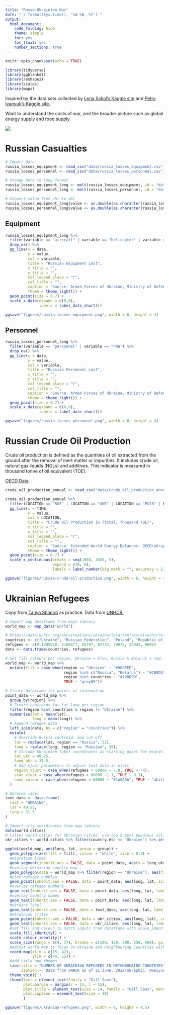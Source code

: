 ```yaml
---
title: "Russo-Ukrainian War"
date: "`r format(Sys.time(), '%d %B, %Y')`"
output: 
  html_document:
    code_folding: hide
    theme: simple
    toc: yes
    toc_float: yes
    number_sections: true
---
```

```r
knitr::opts_chunk$set(echo = TRUE)

library(tidyverse)
library(ggblanket)
library(reshape2)
library(scales)
library(maps)

```

Inspired by the data sets collected by [Lena Sokol's Kaggle site](https://www.kaggle.com/code/sokolheavy/2022-ukraine-russia-war-visualization) and [Petro Ivanyuk's Kaggle site.](https://www.kaggle.com/datasets/piterfm/2022-ukraine-russian-war)
  
Want to understand the costs of war, and the broader picture such as global energy supply and food supply.

![](https://ichef.bbci.co.uk/news/976/cpsprodpb/2CDE/production/_124868411_ukraine_russian_control_areas_map_2x640-nc.png)

# Russian Casualties
```r
# Import data
russia_losses_equipment <- read_csv("data/russia_losses_equipment.csv")
russia_losses_personnel <- read_csv("data/russia_losses_personnel.csv")
```

```r
# Change data to long format
russia_losses_equipment_long <- melt(russia_losses_equipment, id = "date")
russia_losses_personnel_long <- melt(russia_losses_personnel, id = "date")

# Convert value from chr to dbl
russia_losses_equipment_long$value <- as.double(as.character(russia_losses_equipment_long$value))
russia_losses_personnel_long$value <- as.double(as.character(russia_losses_personnel_long$value))
```

## Equipment
```r
russia_losses_equipment_long %>% 
  filter(variable == "aircraft" | variable == "helicopter" | variable == "tank" | variable == "APC" | variable == "field artillery" | variable == "drone") %>% 
  drop_na() %>% 
  gg_line(x = date,
          y = value,
          col = variable,
          title = "Russian Equipment Lost",
          x_title = "",
          y_title = "",
          col_legend_place = "r",
          col_title = "",
          caption = "Source: Armed Forces of Ukraine, Ministry of Defense of Ukraine\nGraphic: @weiyuet",
          theme = theme_light()) +
  geom_point(size = 0.7) +
  scale_x_date(expand = c(0,0),
               labels = label_date_short())

ggsave("figures/russia-losses-equipment.png", width = 6, height = 4)
```

## Personnel
```r
russia_losses_personnel_long %>% 
  filter(variable == "personnel" | variable == "POW") %>% 
  drop_na() %>% 
  gg_line(x = date,
          y = value,
          col = variable,
          title = "Russian Personnel Lost",
          x_title = "",
          y_title = "",
          col_legend_place = "r",
          col_title = "",
          caption = "Source: Armed Forces of Ukraine, Ministry of Defense of Ukraine\nGraphic: @weiyuet",
          theme = theme_light()) +
  geom_point(size = 0.7) +
  scale_x_date(expand = c(0,0),
               labels = label_date_short())

ggsave("figures/russia-losses-personnel.png", width = 6, height = 4)
```

# Russian Crude Oil Production

Crude oil production is defined as the quantities of oil extracted from the ground after the removal of inert matter or impurities. It includes crude oil, natural gas liquids (NGLs) and additives. This indicator is measured in thousand tonne of oil equivalent (TOE). 

[OECD Data](https://data.oecd.org/energy/crude-oil-production.htm)

```r
crude_oil_production_annual <- read_csv("data/crude_oil_production_annual.csv")
```

```r
crude_oil_production_annual %>% 
  filter(LOCATION == "RUS" | LOCATION == "UKR" | LOCATION == "EU28" | LOCATION =="OECD") %>% 
  gg_line(x = TIME,
          y = Value,
          col = LOCATION,
          title = "Crude Oil Production in (Total, Thousand TOE)",
          x_title = "",
          y_title = "",
          col_legend_place = "r",
          col_title = "",
          caption = "Source: Extended World Energy Balances. OECD\nGraphic: @weiyuet",
          theme = theme_light()) +
  geom_point(size = 0.7) +
  scale_x_continuous(breaks = seq(1960, 2020, 5),
                     expand = c(0, 0),
                     labels = label_number(big.mark = "", accuracy = 1))

ggsave("figures/russia-crude-oil-production.png", width = 6, height = 4)
```

# Ukrainian Refugees

Copy from [Tanya Shapiro](https://github.com/tashapiro/tanya-data-viz/blob/main/ukrainian-refugees/ukranian-refugees-map.R) as practice.
Data from [UNHCR.](https://data.unhcr.org/en/situations/ukraine/location?secret=unhcrrestricted)

```r

# Import map dataframe from maps library
world_map <- map_data("world")

# https://data.unhcr.org/en/situations/ukraine/location?secret=unhcrrestricted
countries <- c("Ukraine", "Russian Federation", "Poland", "Republic of Moldova", "Romania", "Slovakia", "Hungary", "Belarus")
refugees <- c(0,1305018, 1180677, 85797, 82733, 78972, 25042, 9006)
data <- data.frame(countries, refugees)

# Set fill colours per region. Ukraine = blue, Russia & Belarus = red, Neighbouring countries = green, Others = grey
world_map <- world_map %>% 
  mutate(fill = case_when(region == "Ukraine" ~ "#90BFEE",
                          region %in% c("Russia", "Belarus") ~ "#CB9DA7",
                          region %in% countries ~ "#79BD9D",
                          TRUE ~ "grey85"))

# Create dataframe for points of information
point_data <- world_map %>% 
  group_by(region) %>% 
  # Create centroids for lat long per region
  filter(region %in% countries & region != "Ukraine") %>% 
  summarise(lat = mean(lat),
            long = mean(long)) %>% 
  # Append refugee data
  left_join(data, by = c("region" = "countries")) %>% 
  mutate(
    # Override Russia centroid, map cut-off
    lat = replace(lat, region == "Russia", 52),
    long = replace(long, region == "Russian", 39),
    # Include Ukrainian label coordinates as starting point for migration lines
    lat_ukr = 49.25,
    long_ukr = 31.5,
    # Add vjust parameters to adjust text data in plots
    region_vjust = case_when(refugees > 60000 ~ -.8, TRUE ~ -4),
    stat_vjust = case_when(refugees > 60000 ~1.1, TRUE ~ 0.1),
    name_colour = case_when(refugees > 60000 ~ "#1A5A9A", TRUE ~ "white")
  )

# Ukraine label
text_data <- data.frame(
  text = "UKRAINE",
  lat = 49.25,
  long = 31.5
)

# Import city coordinates from map library
data(world.cities)
# Filter world cities for Ukranian cities, use top 5 most populous cities
ukr_cities <- world.cities %>% filter(country.etc == "Ukraine") %>% arrange(-pop) %>% head(5)

ggplot(world_map, aes(long, lat, group = group)) +
  geom_polygon(aes(fill = fill), colour = "white", size = 0.3) +
  #migration lines
  geom_segment(inherit.aes = FALSE, data = point_data, aes(x = long_ukr, xend = long, y = lat_ukr, yend = lat), size = 0.8, linetype = "dotted", colour = "#1A5A9A") +
  #overlay Ukrainian country map
  geom_polygon(data = world_map %>% filter(region == "Ukraine"), aes(fill = fill), colour = "white", size = 0.3) +
  #plot refugee bubbles
  geom_point(inherit.aes = FALSE, data = point_data, aes(long, lat, size = refugees/1000), fill = "#90BFEE", colour = "#579DE2", shape = 21) +
  #overlay refugee numbers
  geom_text(inherit.aes = FALSE, data = point_data, aes(long, lat, label = scales::comma(refugees), vjust = stat_vjust), size = 2.5, family = "Gill Sans", colour = "#1A5A9A") +
  #overlay country names
  geom_text(inherit.aes = FALSE, data = point_data, aes(long, lat, label = toupper(region), vjust = region_vjust, colour = name_colour), size = 2.8, family = "Gill Sans") +
  #Ukraine label
  geom_text(inherit.aes = FALSE, data = text_data, aes(long, lat, label = text), size = 6, family = "Gill Sans", colour = "#1A5A9A") +
  #Ukrainian cities
  geom_point(inherit.aes = FALSE, data = ukr_cities, aes(long, lat), colour = "1A5A9A") +
  geom_text(inherit.aes = FALSE, data = ukr_cities, aes(long, lat, label = name), size = 4, vjust = 1.7, family = "Gill Sans", colour = "1A5A9A") +
  #set fill and colour to match inputs from dataframe with scale_identity
  scale_fill_identity() +
  scale_colour_identity() +
  scale_size(range = c(9, 37), breaks = c(100, 150, 200, 250, 500), guide = "none") +
  #adjust world map to focus on Ukraine and neighbouring countries with xlim & ylim
  coord_map(xlim = c(15, 42),
            ylim = c(44, 55)) +
  #add title and themes
  labs(title = "NUMBER OF UKRAINIAN REFUGEES IN NEIGHBOURING COUNTRIES",
       caption = "Data from UNHCR as of 21 June, 2022\nGraphic: @weiyuet") +
  theme_void() +
  theme(text = element_text(family = "Gill Sans"),
        plot.margin = margin(r = 15, l = 15),
        plot.title = element_text(size = 14, family = "Gill Sans", margin = margin(b = 10)),
        plot.caption = element_text(size = 10)
        )

ggsave("figures/ukranian-refugees.png", width = 8, height = 4.5)
```

